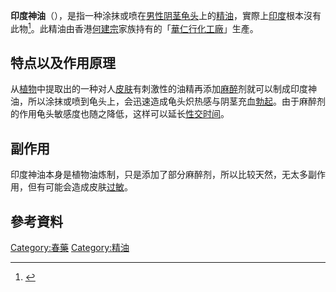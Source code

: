 {{disputed|time=2012-06-30T06:51:21+00:00}}
{{medical}}
'''印度神油'''（{{lang-en|Indian God Lotion}}），是指一种涂抹或喷在[[男性|男性]][[阴茎|阴茎]][[龟头|龟头]]上的[[精油|精油]]，實際上[[印度|印度]]根本沒有此物<ref>{{cite web| url=http://go.huanqiu.com/culture/asia/2012-07/2976554.html| title=印度神油已不再神奇 印度人表示没听过| accessdate=2014-01-28| date=2012-07-27| publisher=环球时报| archive-url=https://web.archive.org/web/20130601085810/http://go.huanqiu.com/culture/asia/2012-07/2976554.html| archive-date=2013-06-01| dead-url=yes}}</ref>。此精油由香港[[何建宗_(研究員)|何建宗]]家族持有的「[[華仁行化工廠|華仁行化工廠]]」生產。

== 特点以及作用原理 ==
从[[植物|植物]]中提取出的一种对人[[皮肤|皮肤]]有刺激性的油精再添加[[麻醉|麻醉]]剂就可以制成印度神油，所以涂抹或喷到龟头上，会迅速造成龟头炽热感与阴茎充血[[勃起|勃起]]。由于麻醉剂的作用龟头敏感度也随之降低，这样可以延长[[性交|性交]][[时间|时间]]。

== 副作用 ==
印度神油本身是植物油炼制，只是添加了部分麻醉剂，所以比较天然，无太多副作用，但有可能会造成皮肤[[过敏|过敏]]。

==參考資料==
{{reflist}}

[[Category:春藥|Category:春藥]]
[[Category:精油|Category:精油]]